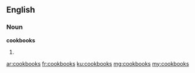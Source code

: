 ==English==

===Noun===
'''cookbooks'''
# {{plural of|cookbook}}

[[ar:cookbooks]]
[[fr:cookbooks]]
[[ku:cookbooks]]
[[mg:cookbooks]]
[[my:cookbooks]]
